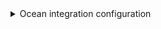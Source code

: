 <details>

<summary> Ocean integration configuration </summary>

```yaml showLineNumbers
resources:
  - kind: project
    selector:
      query: "true"
    port:
      entity:
        mappings:
          identifier: .path_with_namespace | gsub(" "; "")
          title: .name
          blueprint: '"service"'
          properties:
            url: .web_url
            readme: file://README.md
            description: .description
            language: .__languages | to_entries | max_by(.value) | .key
            namespace: .namespace.name
            fullPath: .namespace.full_path
            defaultBranch: .default_branch
  - kind: merge-request
    selector:
      query: "true"
    port:
      entity:
        mappings:
          identifier: .id | tostring
          title: .title
          blueprint: '"gitlabMergeRequest"'
          properties:
            creator: .author.name
            status: .state
            createdAt: .created_at
            updatedAt: .updated_at
            link: .web_url
            reviewers: .reviewers | map(.name)
          relations:
            service: .references.full | gsub("!.+"; "")
```

</details>
